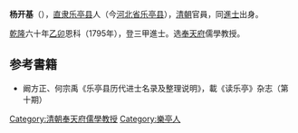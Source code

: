 '''杨开基'''（{{bd|?||?|}}），[[直隶|直隶]][[乐亭县|乐亭县]]人（今[[河北省|河北省]][[乐亭县|乐亭县]]），[[清朝|清朝]]官員，同[[進士|進士]]出身。

[[乾隆|乾隆]]六十年[[乙卯|乙卯]]恩科（1795年），登三甲進士。选[[奉天府|奉天府]]儒學教授。

== 参考書籍 ==
*阚方正、何宗禹《乐亭县历代进士名录及整理说明》，載《读乐亭》杂志（第十期）
{{清朝人物小作品}}
{{乾隆六十年乙卯恩科殿試金榜}}
{{DEFAULTSORT:Yang楊}}
[[Category:清朝奉天府儒學教授|Category:清朝奉天府儒學教授]]
[[Category:樂亭人|Category:樂亭人]]